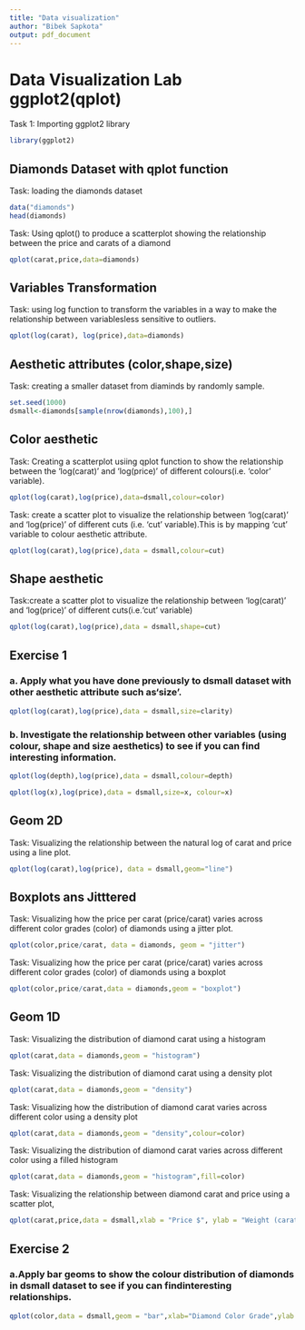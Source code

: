 ```yaml
---
title: "Data visualization"
author: "Bibek Sapkota"
output: pdf_document
---
```


# Data Visualization Lab ggplot2(qplot)

Task 1: Importing ggplot2 library
```r
library(ggplot2)
```

## Diamonds Dataset with qplot function

Task: loading the diamonds dataset
```r
data("diamonds")
head(diamonds)
```

Task: Using qplot() to produce a scatterplot showing the relationship between the price and carats of a diamond
```r
qplot(carat,price,data=diamonds)
```
## Variables Transformation

Task: using log function to transform the variables in a way to make the relationship between variablesless sensitive to outliers.
```r
qplot(log(carat), log(price),data=diamonds)
```

## Aesthetic attributes (color,shape,size)

Task: creating a smaller dataset from diaminds by randomly sample. 
```r
set.seed(1000)
dsmall<-diamonds[sample(nrow(diamonds),100),]
```

## Color aesthetic

Task: Creating a scatterplot usiing qplot function to show the relationship between the ‘log(carat)’ and ‘log(price)’ of different colours(i.e. ‘color’ variable). 
```r
qplot(log(carat),log(price),data=dsmall,colour=color)
```
Task: create a scatter plot to visualize the relationship between ‘log(carat)’ and ‘log(price)’ of different cuts (i.e. ‘cut’
variable).This is by mapping ‘cut’ variable to colour aesthetic attribute.
```r
qplot(log(carat),log(price),data = dsmall,colour=cut)
```

## Shape aesthetic

Task:create a scatter plot to visualize the relationship between ‘log(carat)’ and ‘log(price)’ of different cuts(i.e.‘cut’ variable) 
```r
qplot(log(carat),log(price),data = dsmall,shape=cut)
```

## Exercise 1

### a. Apply what you have done previously to dsmall dataset with other aesthetic attribute such as‘size’.

```r
qplot(log(carat),log(price),data = dsmall,size=clarity)
```

### b. Investigate the relationship between other variables (using colour, shape and size aesthetics) to see if you can find interesting information.

```r
qplot(log(depth),log(price),data = dsmall,colour=depth)
```
```r
qplot(log(x),log(price),data = dsmall,size=x, colour=x)
```

## Geom 2D

Task: Visualizing the relationship between the natural log of carat and price using a line plot.
```r
qplot(log(carat),log(price), data = dsmall,geom="line")
```

## Boxplots ans Jitttered

Task: Visualizing how the price per carat (price/carat) varies across different color grades (color) of diamonds using a jitter plot.
```r
qplot(color,price/carat, data = diamonds, geom = "jitter")
```
Task: Visualizing how the price per carat (price/carat) varies across different color grades (color) of diamonds using a boxplot
```r
qplot(color,price/carat,data = diamonds,geom = "boxplot")
```

## Geom 1D

Task: Visualizing the distribution of diamond carat using a histogram
```r
qplot(carat,data = diamonds,geom = "histogram")
```
Task: Visualizing the distribution of diamond carat  using a density plot
```r
qplot(carat,data = diamonds,geom = "density")
```

Task: Visualizing how the distribution of diamond carat varies across different color using a density plot
```r
qplot(carat,data = diamonds,geom = "density",colour=color)
```

Task: Visualizing the distribution of diamond carat varies across different color using a filled histogram
```r
qplot(carat,data = diamonds,geom = "histogram",fill=color)
```
Task: Visualizing the relationship between diamond carat and price using a scatter plot,
```r
qplot(carat,price,data = dsmall,xlab = "Price $", ylab = "Weight (carat)", main = "Price-Weight Relationship")
```

## Exercise 2

### a.Apply bar geoms to show the colour distribution of diamonds in dsmall dataset to see if you can findinteresting relationships.
```r
qplot(color,data = dsmall,geom = "bar",xlab="Diamond Color Grade",ylab = "Count",main = "Color Distribution of Diamonds in dsmall")
```

